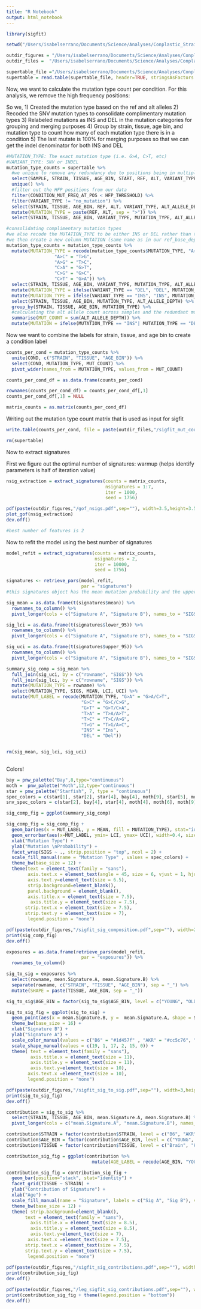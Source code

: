 ```yaml
---
title: "R Notebook"
output: html_notebook
---
```



```r
library(sigfit)
```


```r
setwd("/Users/isabelserrano/Documents/Science/Analyses/Conplastic_Strains/files_and_analyses/")

outdir_figures = "/Users/isabelserrano/Documents/Science/Analyses/Conplastic_Strains/files_and_analyses/mutational_spectra/figures/"
outdir_files =  "/Users/isabelserrano/Documents/Science/Analyses/Conplastic_Strains/files_and_analyses/mutational_spectra/files/"

supertable_file ="/Users/isabelserrano/Documents/Science/Analyses/Conplastic_Strains/files_and_analyses/input_files/supertable.txt"
supertable = read.table(supertable_file, header=TRUE, stringsAsFactors = FALSE)
```
Now, we want to calculate the mutation type count per condition. For this analysis, we remove the high frequency positions: 

So we, 
1) Created the mutation type based on the ref and alt alleles
2) Recoded the SNV mutation types to consolidate complimentary mutation types 
3) Relabeled mutations as INS and DEL in the mutation categories for grouping and merging purposes 
4) Group by strain, tissue, age bin, and mutation type to count how many of each mutation type there is in a condition
5) The last mutate is 100% for merging purposes so that we can get the indel denominator for both INS and DEL 
```r
#MUTATION_TYPE: The exact mutation type (i.e. G>A, C>T, etc)
#VARIANT_TYPE: SNV or INDEL
mutation_type_counts = supertable %>%
  #we unique to remove any redundancy due to positions being in multiple gene regions 
  select(SAMPLE, STRAIN, TISSUE, AGE_BIN, START, REF, ALT, VARIANT_TYPE, ALT_ALLELE_DEPTH, READ_DEPTH_AT_POS, CONDITION_MUT_FREQ_AT_POS, HFP_THRESHOLD) %>%
  unique() %>% 
  #filter out the HFP positions from our data 
  filter(CONDITION_MUT_FREQ_AT_POS < HFP_THRESHOLD) %>% 
  filter(VARIANT_TYPE != "no_mutation") %>% 
  select(STRAIN, TISSUE, AGE_BIN, REF, ALT, VARIANT_TYPE, ALT_ALLELE_DEPTH) %>% 
  mutate(MUTATION_TYPE = paste(REF, ALT, sep = ">")) %>% 
  select(STRAIN, TISSUE, AGE_BIN, VARIANT_TYPE, MUTATION_TYPE, ALT_ALLELE_DEPTH) 

#consolidating complimentary mutation types
#we also recode the MUTATION_TYPE to be either INS or DEL rather than the specific mutation 
#we then create a new column MUTATION (same name as in our ref_base_depth df) that has the exact point mutations and indel for merging information
mutation_type_counts = mutation_type_counts %>%
  mutate(MUTATION_TYPE = recode(mutation_type_counts$MUTATION_TYPE, "A>T" = "T>A",
                  "A>C" = "T>G",
                  "A>G" = "T>C",
                  "C>A" = "G>T",
                  "C>G" = "G>C",
                  "C>T" = "G>A")) %>%
  select(STRAIN, TISSUE, AGE_BIN, VARIANT_TYPE, MUTATION_TYPE, ALT_ALLELE_DEPTH) %>%
  mutate(MUTATION_TYPE = ifelse(VARIANT_TYPE == "DEL", "DEL", MUTATION_TYPE)) %>%
  mutate(MUTATION_TYPE = ifelse(VARIANT_TYPE == "INS", "INS", MUTATION_TYPE)) %>%
  select(STRAIN, TISSUE, AGE_BIN, MUTATION_TYPE, ALT_ALLELE_DEPTH) %>%
  group_by(STRAIN, TISSUE, AGE_BIN, MUTATION_TYPE) %>%
  #calculating the alt allele count across samples and the redundant mutation types 
  summarise(MUT_COUNT = sum(ALT_ALLELE_DEPTH)) %>% 
  mutate(MUTATION = ifelse(MUTATION_TYPE == "INS"| MUTATION_TYPE == "DEL", "INDEL", MUTATION_TYPE))

```


Now we want to combine the labels for strain, tissue, and age bin to create a condition label 

```r

counts_per_cond = mutation_type_counts %>% 
  unite(COND, c("STRAIN", "TISSUE", "AGE_BIN")) %>% 
  select(COND, MUTATION_TYPE, MUT_COUNT) %>% 
  pivot_wider(names_from = MUTATION_TYPE, values_from = MUT_COUNT) 

counts_per_cond_df = as.data.frame(counts_per_cond) 

rownames(counts_per_cond_df) = counts_per_cond_df[,1]
counts_per_cond_df[,1] = NULL

matrix_counts = as.matrix(counts_per_cond_df)

```

Writing out the mutation type count matrix that is used as input for sigfit

```r
write.table(counts_per_cond, file = paste(outdir_files,"/sigfit_mut_counts_input.txt", sep = ""), sep = "\t", quote = F, row.names = F)

```


```r
rm(supertable)
```

Now to extract signatures 

First we figure out the optimal number of signatures: 
warmup (helps identify parameters is half of iteration value)

```r

nsig_extraction = extract_signatures(counts = matrix_counts, 
                                     nsignatures = 1:7,
                                     iter = 1000, 
                                     seed = 1756)


```

```r

pdf(paste(outdir_figures,"/gof_nsigs.pdf",sep=""), width=3.5,height=3.5)
plot_gof(nsig_extraction)
dev.off()

#best number of features is 2

```

Now to refit the model using the best number of signatures 

```r

model_refit = extract_signatures(counts = matrix_counts,
                                 nsignatures = 2,
                                 iter = 10000, 
                                 seed = 1756)

```

```r

signatures <- retrieve_pars(model_refit,
                            par = "signatures")
#this signatures object has the mean mutation probability and the upper and lower tails surrounding this mean 

sig_mean = as.data.frame(t(signatures$mean)) %>% 
  rownames_to_column() %>%
  pivot_longer(cols = c("Signature A", "Signature B"), names_to = "SIGS", values_to = "MEAN")

sig_lci = as.data.frame(t(signatures$lower_95)) %>% 
  rownames_to_column() %>%
  pivot_longer(cols = c("Signature A", "Signature B"), names_to = "SIGS", values_to = "LCI")

sig_uci = as.data.frame(t(signatures$upper_95)) %>% 
  rownames_to_column() %>%
  pivot_longer(cols = c("Signature A", "Signature B"), names_to = "SIGS", values_to = "UCI")

summary_sig_comp = sig_mean %>% 
  full_join(sig_uci, by = c("rowname", "SIGS")) %>% 
  full_join(sig_lci, by = c("rowname", "SIGS")) %>%
  mutate(MUTATION_TYPE = rowname) %>% 
  select(MUTATION_TYPE, SIGS, MEAN, LCI, UCI) %>% 
  mutate(MUT_LABEL = recode(MUTATION_TYPE, "G>A" = "G>A/C>T", 
                            "G>C" = "G>C/C>G",
                            "G>T" = "G>T/C>A",
                            "T>A" = "T>A/A>T", 
                            "T>C" = "T>C/A>G", 
                            "T>G" = "T>G/A>C",
                            "INS" = "Ins",
                            "DEL" = "Del"))


rm(sig_mean, sig_lci, sig_uci)
  

```

Colors!
```r
bay = pnw_palette("Bay",8,type="continuous")
moth =  pnw_palette("Moth",12,type="continuous")
star = pnw_palette("Starfish", 7, type = "continuous")
spec_colors = c(star[1], star[2], star[4], bay[4], moth[9], star[5], moth[6],moth[4])
snv_spec_colors = c(star[2], bay[4], star[4], moth[4], moth[6], moth[9])

```

```r

sig_comp_fig = ggplot(summary_sig_comp)

sig_comp_fig = sig_comp_fig + 
  geom_bar(aes(x = MUT_LABEL, y = MEAN, fill = MUTATION_TYPE), stat="identity") + 
  geom_errorbar(aes(x=MUT_LABEL, ymin= LCI, ymax= UCI), width=0.4, size=0.5) + 
  xlab("Mutation Type") + 
  ylab("Mutation \nProbability") +
  facet_wrap(SIGS ~ ., strip.position = "top", ncol = 2) + 
  scale_fill_manual(name = "Mutation Type" , values = spec_colors) +
  theme_bw(base_size = 12) + 
  theme(text = element_text(family = "sans"), 
        axis.text.x = element_text(angle = 45, size = 6, vjust = 1, hjust = 1),
        axis.text.y=element_text(size = 6.5), 
        strip.background=element_blank(),
        panel.background = element_blank(), 
        axis.title.x = element_text(size = 7.5),
         axis.title.y = element_text(size = 7.5),
       strip.text.x = element_text(size = 7.5),
       strip.text.y = element_text(size = 7),
        legend.position = "none")

pdf(paste(outdir_figures,"/sigfit_sig_composition.pdf",sep=""), width=2.75,height=2)
print(sig_comp_fig)
dev.off()

```


```r
exposures = as.data.frame(retrieve_pars(model_refit,
                            par = "exposures")) %>% 
  rownames_to_column()

```

```r

sig_to_sig = exposures %>% 
  select(rowname, mean.Signature.A, mean.Signature.B) %>% 
  separate(rowname, c("STRAIN", "TISSUE", "AGE_BIN"), sep = "_") %>% 
  mutate(SHAPE = paste(TISSUE, AGE_BIN, sep = "_"))

sig_to_sig$AGE_BIN = factor(sig_to_sig$AGE_BIN, level = c("YOUNG", "OLD"))

```

```r

sig_to_sig_fig = ggplot(sig_to_sig) + 
  geom_point(aes(x = mean.Signature.B, y =  mean.Signature.A, shape = SHAPE, color = STRAIN), size = 2) + 
  theme_bw(base_size = 16) + 
  xlab("Signature B") + 
  ylab("Signature A") + 
  scale_color_manual(values = c("B6" = "#1d457f" , "AKR" = "#cc5c76", "ALR" = "#625a94", "FVB" = "#f57946", "NZB" = "#f7c22d")) + 
  scale_shape_manual(values = c(19, 1, 17, 2, 15, 0)) + 
  theme( text = element_text(family = "sans"),
         axis.title.x = element_text(size = 11),
         axis.title.y = element_text(size = 11),
         axis.text.y=element_text(size = 10), 
        axis.text.x =element_text(size = 10),
        legend.position = "none")

pdf(paste(outdir_figures,"/sigfit_sig_to_sig.pdf",sep=""), width=3,height=3)
print(sig_to_sig_fig)
dev.off()

```

```r

contribution = sig_to_sig %>% 
  select(STRAIN, TISSUE, AGE_BIN, mean.Signature.A, mean.Signature.B) %>% 
  pivot_longer(cols = c("mean.Signature.A", "mean.Signature.B"), names_to = "SIG", values_to = "CONTRIBUTION")

contribution$STRAIN = factor(contribution$STRAIN, level = c("B6", "AKR", "ALR", "FVB", "NZB"))
contribution$AGE_BIN = factor(contribution$AGE_BIN, level = c("YOUNG", "OLD"))
contribution$TISSUE = factor(contribution$TISSUE, level = c("Brain", "Heart", "Liver"))

```


```r

contribution_sig_fig = ggplot(contribution %>% 
                                mutate(AGE_LABEL = recode(AGE_BIN, "YOUNG" = "Y", "OLD" = "O")), aes(x = AGE_LABEL, y = CONTRIBUTION, fill = SIG ))

contribution_sig_fig = contribution_sig_fig + 
  geom_bar(position="stack", stat="identity") + 
  facet_grid(TISSUE ~ STRAIN) + 
  ylab("Contribution of Signature") + 
  xlab("Age") + 
  scale_fill_manual(name = "Signature", labels = c("Sig A", "Sig B"), values = c("#5d74a5", "#b0cbe7")) + 
  theme_bw(base_size = 12) + 
  theme( strip.background=element_blank(),
       text = element_text(family = "sans"),
         axis.title.x = element_text(size = 8.5),
         axis.title.y = element_text(size = 8.5),
         axis.text.y=element_text(size = 7), 
        axis.text.x =element_text(size = 7.5),
       strip.text.x = element_text(size = 7.5),
       strip.text.y = element_text(size = 7.5),
        legend.position = "none")
 
pdf(paste(outdir_figures,"/sigfit_sig_contributions.pdf",sep=""), width=3,height=2.5)
print(contribution_sig_fig)
dev.off()

pdf(paste(outdir_figures,"/leg_sigfit_sig_contributions.pdf",sep=""), width=4,height=4.5)
print(contribution_sig_fig + theme(legend.position = "bottom"))
dev.off()


```
